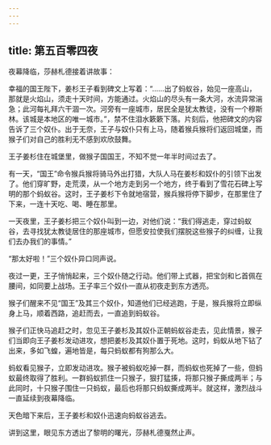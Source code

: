 ```yaml
---
---
---
```

title: 第五百零四夜
---






夜幕降临，莎赫札德接着讲故事：





幸福的国王陛下，姜杉王子看到碑文上写着：“……出了蚂蚁谷，始见一座高山，那就是火焰山，须走十天时间，方能通过。火焰山的尽头有一条大河，水流异常湍急；此河每礼拜六干涸一次。河旁有一座城市，居民全是犹太教徒，没有一个穆斯林。该城是本地区的唯一城市。”，禁不住泪水簌簌下落。片刻后，他把碑文的内容告诉了三个奴仆。出于无奈，王子与奴仆只有上马，随着猴兵猴将们返回城堡，而猴子们对自己的胜利无不感到欢欣鼓舞。

王子姜杉住在城堡里，做猴子国国王，不知不觉一年半时间过去了。

有一天，“国王”命令猴兵猴将骑马外出打猎，大队人马在姜杉和奴仆的引领下出发了。他们穿旷野，走荒漠，从一个地方走到另一个地方，终于看到了雪花石碑上写明的那个蚂蚁谷。这时，王子姜杉下令就地宿营，猴兵猴将停下脚步，在那里住了下来，一连十天吃、喝、睡在那里。

一天夜里，王子姜杉把三个奴仆叫到一边，对他们说：“我们得逃走，穿过蚂蚁谷，去寻找犹太教徒居住的那座城市，但愿安拉使我们摆脱这些猴子的纠缠，让我们去办我们的事情。”

“那太好啦！”三个奴仆异口同声说。

夜过一更，王子悄悄起来，三个奴仆随之行动。他们带上式器，把宝剑和匕首佩在腰间，如同要上战场。王子率三个奴仆一直从初夜走到东方透亮。

猴子们醒来不见“国王”及其三个奴仆，知道他们已经逃跑，于是，猴兵猴将立即纵身上马，顺着西路，追赶而去，一直追到蚂蚁谷。

猴子们正快马追赶之时，忽见王子姜杉及其奴仆正朝蚂蚁谷走去，见此情景，猴子们当即向王子姜杉发动进攻，想把姜杉及其奴仆置于死地。这时，蚂蚁从地下钻了出来，多如飞蝗，遍地皆是，每只蚂蚁都有狗那么大。

蚂蚁看见猴子，立即发动进攻。猴子被蚂蚁吃掉一群，而蚂蚁也死掉了一些，但蚂蚁最终取得了胜利。一群蚂蚁抓住一只猴子，狠打猛揍，将那只猴子撕成两半；与此同时，十只猴子围住一只蚂蚁，最后也将那只蚂蚁撕成两半。就这样，激烈战斗一直延续到夜幕降临。

天色暗下来后，王子姜杉和奴仆迅速向蚂蚁谷逃去。





讲到这里，眼见东方透出了黎明的曙光，莎赫札德戛然止声。